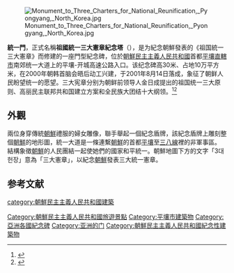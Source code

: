 {{coord|38|57|51.5|N|125|42|56.5|E|region:KP_type:city_source:kolossus-frwiki|display=title}}
[[File:Monument_to_Three_Charters_for_National_Reunification,_Pyongyang,_North_Korea.jpg|thumb]]

'''統一門'''，正式名稱'''祖國統一三大憲章紀念塔'''（{{kor|名=北|조국통일3대헌장기념탑|祖國統一三大憲章記念塔}}），是为紀念朝鮮發表的《祖国統一三大憲章》而修建的一座門型紀念碑，位於[[朝鮮民主主義人民共和國|朝鮮民主主義人民共和國]]首都[[平壤|平壤直轄市]]南郊统一大道上的平壤-开城高速公路入口。该纪念碑高30米、占地10万平方米，在2000年朝韩首脑会晤后动工兴建，于2001年8月14日落成，象征了朝鲜人民盼望统一的愿望。三大宪章分别为朝鲜前领导人金日成提出的祖国统一三大原则、高丽民主联邦共和国建立方案和全民族大团结十大纲领。<ref>{{Cite web|url= http://www1.peopledaily.com.cn/GB/shizheng/252/6241/6244/20010903/550031.html|title= 平壤“祖国统一三大宪章纪念碑”|work= 人民网|date= 2001-09-03|5= |access-date= 2020-10-11|archive-date= 2003-02-02|archive-url= https://web.archive.org/web/20030202223447/http://www.peopledaily.com.cn/GB/shizheng/252/6241/6244/20010903/550031.html|dead-url= no}}</ref><ref>{{Cite web|url= http://world.people.com.cn/n/2015/1118/c1002-27827645-7.html|title= 高清：走进平壤|work=人民网|date=2015-11-18}}</ref>

==外觀==
兩位身穿傳統[[朝鮮|朝鮮]]禮服的婦女雕像，聯手舉起一個紀念盾牌，該紀念盾牌上雕刻整個[[朝鮮|朝鮮]]的地形圖，統一大道是一條連繫[[朝鮮|朝鮮]]的首都[[平壤|平壤]]至[[三八線|三八線]]裡的非軍事區。 
結構象徵[[朝鮮|朝鮮]]的人民團結一起使她們的國家和平統一。朝鮮地圖下方的文字「3대헌장」意為「三大憲章」，以紀念[[朝鮮|朝鮮]]發表三大統一憲章。
== 参考文献 ==
{{reflist}}
[[category:朝鮮民主主義人民共和國建築|category:朝鮮民主主義人民共和國建築]]
[[Category:朝鮮民主主義人民共和國旅遊景點|Category:朝鮮民主主義人民共和國旅遊景點]]
[[Category:平壤市建築物|Category:平壤市建築物]]
[[Category:亞洲各國紀念碑|Category:亞洲各國紀念碑]]
[[Category:亚洲的门|Category:亚洲的门]]
[[Category:朝鮮民主主義人民共和國紀念性建築物|Category:朝鮮民主主義人民共和國紀念性建築物]]